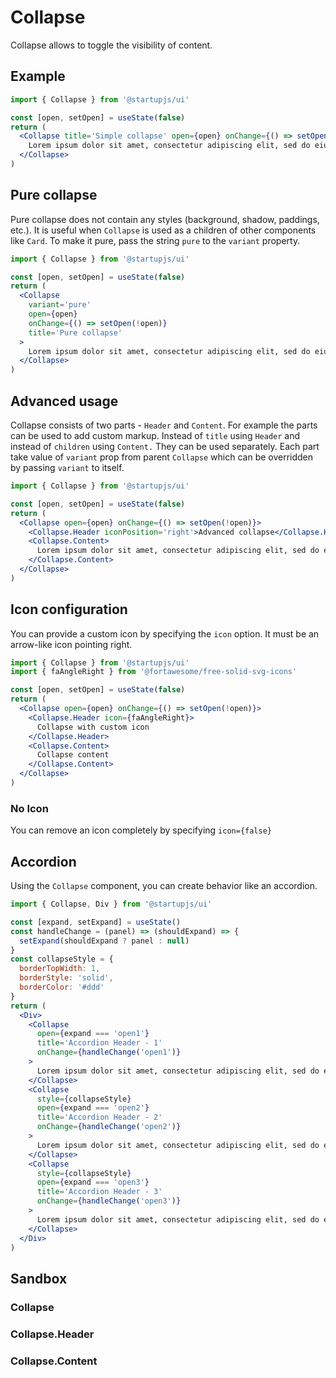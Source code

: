 
# Collapse

Collapse allows to toggle the visibility of content.

## Example

```jsx
import { Collapse } from '@startupjs/ui'
```

```jsx example
const [open, setOpen] = useState(false)
return (
  <Collapse title='Simple collapse' open={open} onChange={() => setOpen(!open)}>
    Lorem ipsum dolor sit amet, consectetur adipiscing elit, sed do eiusmod tempor incididunt ut labore et dolore magna aliqua. Ut enim ad minim veniam, quis nostrud exercitation ullamco laboris nisi ut aliquip ex ea commodo consequat. Duis aute irure dolor in reprehenderit in voluptate velit esse cillum dolore eu fugiat nulla pariatur. Excepteur sint occaecat cupidatat non proident, sunt in culpa qui officia deserunt mollit anim id est laborum
  </Collapse>
)
```

## Pure collapse

Pure collapse does not contain any styles (background, shadow, paddings, etc.). It is useful when `Collapse` is used as a children of other components like `Card`. To make it pure, pass the string `pure` to the `variant` property.

```jsx
import { Collapse } from '@startupjs/ui'
```

```jsx example
const [open, setOpen] = useState(false)
return (
  <Collapse
    variant='pure'
    open={open}
    onChange={() => setOpen(!open)}
    title='Pure collapse'
  >
    Lorem ipsum dolor sit amet, consectetur adipiscing elit, sed do eiusmod tempor incididunt ut labore et dolore magna aliqua. Ut enim ad minim veniam, quis nostrud exercitation ullamco laboris nisi ut aliquip ex ea commodo consequat. Duis aute irure dolor in reprehenderit in voluptate velit esse cillum dolore eu fugiat nulla pariatur. Excepteur sint occaecat cupidatat non proident, sunt in culpa qui officia deserunt mollit anim id est laborum
  </Collapse>
)
```

## Advanced usage

Collapse consists of two parts - `Header` and `Content`. For example the parts can be used to add custom markup. Instead of `title` using `Header` and instead of `children` using `Content.` They can be used separately. Each part take value of `variant` prop from parent `Collapse` which can be overridden by passing `variant` to itself.

```jsx
import { Collapse } from '@startupjs/ui'
```

```jsx example
const [open, setOpen] = useState(false)
return (
  <Collapse open={open} onChange={() => setOpen(!open)}>
    <Collapse.Header iconPosition='right'>Advanced collapse</Collapse.Header>
    <Collapse.Content>
      Lorem ipsum dolor sit amet, consectetur adipiscing elit, sed do eiusmod tempor incididunt ut labore et dolore magna aliqua. Ut enim ad minim veniam, quis nostrud exercitation ullamco laboris nisi ut aliquip ex ea commodo consequat. Duis aute irure dolor in reprehenderit in voluptate velit esse cillum dolore eu fugiat nulla pariatur. Excepteur sint occaecat cupidatat non proident, sunt in culpa qui officia deserunt mollit anim id est laborum
    </Collapse.Content>
  </Collapse>
)
```

## Icon configuration

You can provide a custom icon by specifying the `icon` option. It must be an arrow-like icon pointing right.

```jsx
import { Collapse } from '@startupjs/ui'
import { faAngleRight } from '@fortawesome/free-solid-svg-icons'
```

```jsx example
const [open, setOpen] = useState(false)
return (
  <Collapse open={open} onChange={() => setOpen(!open)}>
    <Collapse.Header icon={faAngleRight}>
      Collapse with custom icon
    </Collapse.Header>
    <Collapse.Content>
      Collapse content
    </Collapse.Content>
  </Collapse>
)
```

### No Icon

You can remove an icon completely by specifying `icon={false}`

## Accordion

Using the `Collapse` component, you can create behavior like an accordion.

```jsx
import { Collapse, Div } from '@startupjs/ui'
```

```jsx example
const [expand, setExpand] = useState()
const handleChange = (panel) => (shouldExpand) => {
  setExpand(shouldExpand ? panel : null)
}
const collapseStyle = {
  borderTopWidth: 1,
  borderStyle: 'solid',
  borderColor: '#ddd'
}
return (
  <Div>
    <Collapse
      open={expand === 'open1'}
      title='Accordion Header - 1'
      onChange={handleChange('open1')}
    >
      Lorem ipsum dolor sit amet, consectetur adipiscing elit, sed do eiusmod tempor incididunt ut labore et dolore magna aliqua. Ut enim ad minim veniam, quis nostrud exercitation ullamco.
    </Collapse>
    <Collapse
      style={collapseStyle}
      open={expand === 'open2'}
      title='Accordion Header - 2'
      onChange={handleChange('open2')}
    >
      Lorem ipsum dolor sit amet, consectetur adipiscing elit, sed do eiusmod tempor incididunt ut labore et dolore magna aliqua. Ut enim ad minim veniam, quis nostrud exercitation ullamco.
    </Collapse>
    <Collapse
      style={collapseStyle}
      open={expand === 'open3'}
      title='Accordion Header - 3'
      onChange={handleChange('open3')}
    >
      Lorem ipsum dolor sit amet, consectetur adipiscing elit, sed do eiusmod tempor incididunt ut labore et dolore magna aliqua. Ut enim ad minim veniam, quis nostrud exercitation ullamco.
    </Collapse>
  </Div>
)
```

## Sandbox

### Collapse

<Sandbox Component={Collapse} />

### Collapse.Header

<Sandbox Component={Collapse.Header} />

### Collapse.Content

<Sandbox Component={Collapse.Content} />
